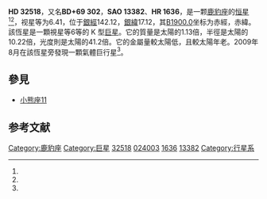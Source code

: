 {{Starbox begin
| name = HD 32518
}}
{{Starbox observe
| epoch = [[J2000.0|J2000.0]]
| constell = [[鹿豹座|鹿豹座]]<ref name=SIMBAD>{{cite web
 | url=http://simbad.u-strasbg.fr/simbad/sim-id?Ident=HR+1636
 | title =Pulsating variable Star
 | publisher=Centre de Données astronomiques de Strasbourg
 | work=SIMBAD
 | accessdate=2012-07-13}}</ref><ref name=DATA>{{cite web
 | url=http://vizier.u-strasbg.fr/viz-bin/VizieR-5?-out.add=.&-source=5050&-corr=PK=HR&-out.max=9999&HR=1636
 | title=VizieR Detailed Page
 | accessdate=2012-07-13
 | archive-date=2016-03-05
 | archive-url=https://web.archive.org/web/20160305024432/http://vizier.u-strasbg.fr/viz-bin/VizieR-5?-out.add=.&-source=5050&-corr=PK=HR&-out.max=9999&HR=1636
 | dead-url=no
 }}</ref>
| 星官 = 
| ra = {{RA|5|9|36.7}}<ref name=SIMBAD /><ref name=DATA /><ref name="hipparcos">{{cite web | url=http://webviz.u-strasbg.fr/viz-bin/VizieR-5?-out.add=.&-source=I/311/hip2&recno=23947 | title=HIP 24003 | work=Hipparcos, the New Reduction | author=van Leeuwen, F. | year=2007 | accessdate=2010-02-26 | archive-date=2016-03-03 | archive-url=https://web.archive.org/web/20160303201053/http://webviz.u-strasbg.fr/viz-bin/VizieR-5?-out.add=.&-source=I%2F311%2Fhip2&recno=23947 | dead-url=no }}</ref>
| dec = {{DEC|+69|38|22}}<ref name=SIMBAD /><ref name=DATA /><ref name="hipparcos"/>
| appmag_v = 6.41<ref name=SIMBAD /><ref name=DATA />
}}
{{Starbox character
| class = K1III<ref name=SIMBAD /><ref name=DATA />
| appmag_1_passband = B
| appmag_1 = 7.537
| appmag_2_passband = J
| appmag_2 = 4.531
| appmag_3_passband = H
| appmag_3 = 3.992
| appmag_4_passband = K
| appmag_4 = 3.911
| b-v = 1.11<ref name=SIMBAD /><ref name=DATA />
| u-b = 1.03<ref name=SIMBAD /><ref name=DATA />
| r-i = <ref name=SIMBAD /><ref name=DATA />
| variable = 
}}
{{Starbox astrometry 
| radial_v = –7.02
| prop_mo_ra = 60.26 ± 0.28 <ref name="hipparcos"/>
| prop_mo_dec = -62.81 ± 0.52 <ref name="hipparcos"/>
| parallax = 8.29
| p_error = 0.58
| parallax_footnote = <ref name="hipparcos"/>
| absmag_v = 1.09
}} 
{{Starbox detail 
| mass = 1.13 ± 0.18
| radius = 10.22 ± 0.87
| gravity = 2.84
| luminosity = 41.2
| temperature = 4580 ± 70
| metal = -0.15 ± 0.04
| age = (5.83 ± 2.58) × 10<sup>9</sup>
| rotation = 
}} 
{{Starbox catalog
| names =BD+69 302，[[博斯星表|GC]] 6245，[[General_Catalogue_of_Variable_Stars|GCRV]] 3027，[[Hipparcos_catalogue|HIP]] 24003，[[SAO星表|SAO]] 13382，[[HD星表|HD]] 32518，[[HR星表|HR]] 1636}}
{{Starbox reference
| Simbad = HD+32518
| NSTED = HD+32518
| EPE = HD+32518
}}
{{Starbox end}}

'''HD 32518'''，又名'''BD+69 302'''，'''SAO 13382'''、'''HR 1636'''，是一颗[[鹿豹座|鹿豹座]]的[[恒星|恒星]]<ref name=SIMBAD /><ref name=DATA />，视星等为6.41，位于[[銀道座標系|銀經]]142.12，[[銀道座標系|銀緯]]17.12，其[[B1900.0|B1900.0]]坐标为赤經{{RA|4|58|40}}，赤緯{{DEC|+69|17.12|24}}。該恆星是一顆視星等6等的 K 型[[巨星|巨星]]。它的質量是太陽的1.13倍，半徑是太陽的10.22倍，光度則是太陽的41.2倍。它的金屬量較太陽低，且較太陽年老。2009年8月在該恆星旁發現一顆氣體巨行星<ref name="Döllinger"/>。

{{OrbitboxPlanet begin
| table_ref = <ref name="Döllinger">{{cite journal | url=http://www.aanda.org/articles/aa/abs/2009/39/aa11702-09/aa11702-09.html | author=Döllinger ''et al.'' | title=Planetary companions around the K giant stars 11 Ursae Minoris and HD 32518 | journal=[[Astronomy_and_Astrophysics|Astronomy and Astrophysics]] | year=2009 | volume=505 | issue=3 | pages=1311–1317 | format=abstract | doi=10.1051/0004-6361/200911702 | bibcode=2009A&A...505.1311D | access-date=2012-08-03 | archive-date=2016-08-10 | archive-url=https://web.archive.org/web/20160810081159/http://www.aanda.org/articles/aa/abs/2009/39/aa11702-09/aa11702-09.html | dead-url=no }}([http://arxiv.org/abs/0908.1753 web Preprint] {{Wayback|url=http://arxiv.org/abs/0908.1753 |date=20201106212247 }})</ref>}}
{{OrbitboxPlanet
| exoplanet = [[HD_32518_b|b]]
| mass = ≥3.04 ± 0.69
| period = 157.54 ± 0.38
| semimajor = 0.59 ± 0.03
| eccentricity = 0.01 ± 0.03
}}
{{Orbitbox end}}

== 參見 ==
* [[小熊座11|小熊座11]]

== 参考文献 ==
{{reflist}}

{{Sky|05|09|36.7193|+|69|38|21.844|382.9}}

[[Category:鹿豹座|Category:鹿豹座]]
[[Category:巨星|Category:巨星]]
[[Category:HD和HDE天體|32518]]
[[Category:HIP天體|024003]]
[[Category:HR天體|1636]]
[[Category:SAO天體|13382]]
[[Category:行星系|Category:行星系]]